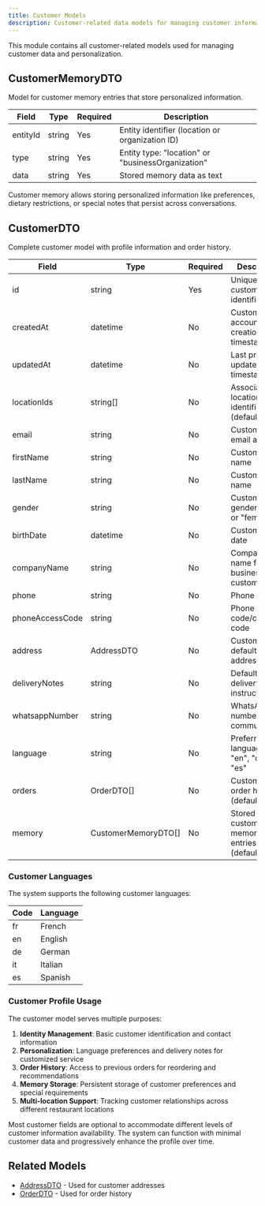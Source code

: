```yaml
---
title: Customer Models
description: Customer-related data models for managing customer information, profiles, and memory
---
```


This module contains all customer-related models used for managing customer data and personalization.

## CustomerMemoryDTO

Model for customer memory entries that store personalized information.

| Field    | Type   | Required | Description                                           |
| -------- | ------ | -------- | ----------------------------------------------------- |
| entityId | string | Yes      | Entity identifier (location or organization ID)       |
| type     | string | Yes      | Entity type: "location" or "businessOrganization"    |
| data     | string | Yes      | Stored memory data as text                            |

<Note>
Customer memory allows storing personalized information like preferences, dietary restrictions, or special notes that persist across conversations.
</Note>

## CustomerDTO

Complete customer model with profile information and order history.

| Field            | Type                | Required | Description                                    |
| ---------------- | ------------------- | -------- | ---------------------------------------------- |
| id               | string              | Yes      | Unique customer identifier                     |
| createdAt        | datetime            | No       | Customer account creation timestamp            |
| updatedAt        | datetime            | No       | Last profile update timestamp                  |
| locationIds      | string[]            | No       | Associated location identifiers (default: []) |
| email            | string              | No       | Customer email address                         |
| firstName        | string              | No       | Customer first name                            |
| lastName         | string              | No       | Customer last name                             |
| gender           | string              | No       | Customer gender: "male" or "female"           |
| birthDate        | datetime            | No       | Customer birth date                            |
| companyName      | string              | No       | Company name for business customers            |
| phone            | string              | No       | Phone number                                   |
| phoneAccessCode  | string              | No       | Phone access code/country code                 |
| address          | AddressDTO          | No       | Customer's default address                     |
| deliveryNotes    | string              | No       | Default delivery instructions                  |
| whatsappNumber   | string              | No       | WhatsApp number for communication              |
| language         | string              | No       | Preferred language: "fr", "en", "de", "it", "es" |
| orders           | OrderDTO[]          | No       | Customer's order history (default: [])        |
| memory           | CustomerMemoryDTO[] | No       | Stored customer memory entries (default: [])  |

### Customer Languages

The system supports the following customer languages:

| Code | Language |
| ---- | -------- |
| fr   | French   |
| en   | English  |
| de   | German   |
| it   | Italian  |
| es   | Spanish  |

### Customer Profile Usage

The customer model serves multiple purposes:

1. **Identity Management**: Basic customer identification and contact information
2. **Personalization**: Language preferences and delivery notes for customized service  
3. **Order History**: Access to previous orders for reordering and recommendations
4. **Memory Storage**: Persistent storage of customer preferences and special requirements
5. **Multi-location Support**: Tracking customer relationships across different restaurant locations

<Note>
Most customer fields are optional to accommodate different levels of customer information availability. The system can function with minimal customer data and progressively enhance the profile over time.
</Note>

## Related Models

- [AddressDTO](/chatbot/types/address#addressdto) - Used for customer addresses
- [OrderDTO](/chatbot/types/orders#orderdto) - Used for order history